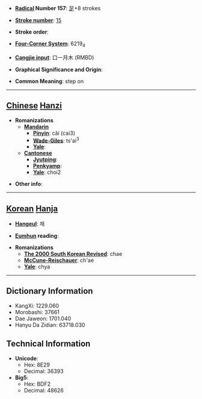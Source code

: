* '''[[Wiktionary:Chinese radical index| Radical]] Number 157''': [[Wiktionary:Chinese radical index 足|足]]+8 strokes

* '''[[Wiktionary:Chinese total strokes index|Stroke number]]''': [[Wiktionary:Chinese total strokes index 15|15]]

* '''Stroke order''': 

* '''[[Wiktionary:Chinese four corner index|Four-Corner System]]''': 6219<sub>4</sub>

* '''[[Wiktionary:Chinese Cangjie index|Cangjie input]]''': 口一月木 (RMBD)

* '''Graphical Significance and Origin''': 

* '''Common Meaning''': step on

----

== [[Chinese]] [[Hanzi]] ==

* '''Romanizations'''
** '''[[Mandarin]]'''
*** '''[[Pinyin]]''': cǎi (cai3)
*** '''[[Wade-Giles]]''': ts'ai<sup>3</sup>
*** '''[[Yale]]''': 
** '''[[Cantonese]]'''
*** '''[[Jyutping]]''':
*** '''[[Penkyamp]]''': 
*** '''[[Yale]]''': choi2

* '''Other info''': 

----

== [[Korean]] [[Hanja]] ==

* '''[[Hangeul]]''': 채

* '''[[Eumhun]] reading''': 

* '''Romanizations'''
** '''[[The 2000 South Korean Revised Romanization|The 2000 South Korean Revised]]''': chae
** '''[[McCune-Reischauer]]''': ch'ae
** '''[[Yale]]''': chya

----

== Dictionary Information ==

* KangXi: 1229.060
* Morobashi: 37661
* Dae Jaweon: 1701.040
* Hanyu Da Zidian: 63718.030

== Technical Information ==

* '''Unicode''':
** Hex: 8E29
** Decimal: 36393
* '''Big5''':
** Hex: BDF2
** Decimal: 48626